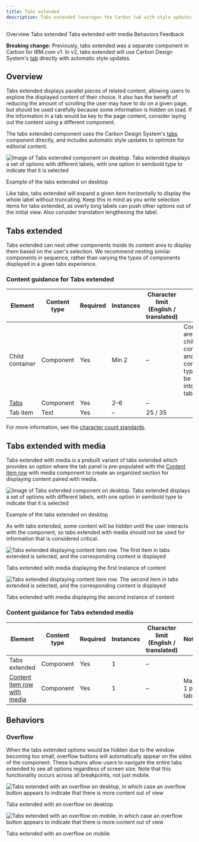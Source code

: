 ```yaml
---
title: Tabs extended
description: Tabs extended leverages the Carbon tab with style updates to better organize editorial content.
---
```



<ComponentDescription name="Tabs extended" type="ui" />

<AnchorLinks>
  <AnchorLink>Overview</AnchorLink>
  <AnchorLink>Tabs extended</AnchorLink>
  <AnchorLink>Tabs extended with media</AnchorLink>
  <AnchorLink>Behaviors</AnchorLink>
  <AnchorLink>Feedback</AnchorLink>
</AnchorLinks>

<InlineNotification>

**Breaking change:** Previously, tabs extended was a separate component in Carbon for IBM.com v1. In v2, tabs extended will use Carbon Design System's [tab](https://carbondesignsystem.com/components/tabs/usage/) directly with automatic style updates.

</InlineNotification>

## Overview

Tabs extended displays parallel pieces of related content, allowing users to explore the displayed content of their choice. It also has the benefit of reducing the amount of scrolling the user may have to do on a given page, but should be used carefully because some information is hidden on load. If the information in a tab would be key to the page content, consider laying out the content using a different component.

The tabs extended component uses the Carbon Design System's [tabs](https://carbondesignsystem.com/components/tabs/usage/) component directly, and includes automatic style updates to optimize for editorial content.

<Row>
<Column colMd={8} colLg={8}>

![Image of Tabs extended component on desktop. Tabs extended displays a set of options with different labels, with one option in semibold type to indicate that it is selected](../../images/component/tabs-extended/tabs-extended-overview-01.png)

<Caption>Example of the tabs extended on desktop</Caption>

</Column>
</Row>

Like tabs, tabs extended will expand a given item horizontally to display the whole label without truncating. Keep this in mind as you write selection items for tabs extended, as overly long labels can push other options out of the initial view. Also consider translation lengthening the label.

## Tabs extended

Tabs extended can nest other components inside its content area to display them based on the user's selection. We recommend nesting similar components in sequence, rather than varying the types of components displayed in a given tabs experience.

<ResourceLinks name="Tabs extended" type="ui" multiComponent />

### Content guidance for Tabs extended

| Element                                                                                                                | Content type | Required | Instances | Character limit <br/>(English / translated) | Notes                                                                                         |
| ---------------------------------------------------------------------------------------------------------------------- | ------------ | -------- | --------- | ------------------------------------------- | --------------------------------------------------------------------------------------------- |
| Child container                                                                                                        | Component    | Yes      | Min 2     | –                                           | Container areas that child components and other content types can be passed into (1 per tab). |
| <a href="https://www.carbondesignsystem.com/components/tabs/usage/" target="_blank" rel="noopener noreferrer">Tabs</a> | Component    | Yes      | 2–6       | –                                           |                                                                                               |
| Tab item                                                                                                               | Text         | Yes      | –         | 25 / 35                                     |                                                                                               |

For more information, see the [character count standards](https://www.ibm.com/standards/carbon/guidelines/content#character-count-standards).

## Tabs extended with media

Tabs extended with media is a prebuilt variant of tabs extended which provides an option where the tab panel is pre-populated with the [Content item row](/components/content-item-row) with media component to create an organized section for displaying content paired with media.

<Row>
<Column colMd={8} colLg={8}>

![Image of Tabs extended component on desktop. Tabs extended displays a set of options with different labels, with one option in semibold type to indicate that it is selected](../../images/component/tabs-extended/tabs-extended-with-media-01.png)

<Caption>Example of the tabs extended on desktop</Caption>

</Column>
</Row>

As with tabs extended, some content will be hidden until the user interacts with the component, so tabs extended with media should not be used for information that is considered critical.

<Row>

<Column colMd={6} colLg={6}>

![Tabs extended displaying content item row. The first item in tabs extended is selected, and the corresponding content is displayed](../../images/component/tabs-extended/tabs-extended-with-media-02.png)

<Caption>
  Tabs extended with media displaying the first instance of content
</Caption>

</Column>

<Column colMd={6} colLg={6}>

![Tabs extended displaying content item row. The second item in tabs extended is selected, and the corresponding content is displayed](../../images/component/tabs-extended/tabs-extended-with-media-03.png)

<Caption>
  Tabs extended with media displaying the second instance of content
</Caption>

</Column>

</Row>

<ResourceLinks name="Tabs extended media" type="layout" multiComponent />

### Content guidance for Tabs extended media

| Element                                                                                   | Content type | Required | Instances | Character limit <br/>(English / translated) | Notes          |
| ----------------------------------------------------------------------------------------- | ------------ | -------- | --------- | ------------------------------------------- | -------------- |
| Tabs extended                                                                             | Component    | Yes      | 1         | –                                           |                |
| [Content item row with media](../components/content-item-row#content-item-row-with-media) | Component    | Yes      | 1         | –                                           | Max 1 per tab. |

## Behaviors

### Overflow

When the tabs extended options would be hidden due to the window becoming too small, overflow buttons will automatically appear on the sides of the component. These buttons allow users to navigate the entire tabs extended to see all options regardless of screen size. Note that this functionality occurs across all breakpoints, not just mobile.

<Row>

<Column colMd={8} colLg={8}>

![Tabs extended with an overflow on desktop, in which case an overflow button appears to indicate that there is more content out of view](../../images/component/tabs-extended/tabs-extended-behavior-01.png)

<Caption>Tabs extended with an overflow on desktop</Caption>

</Column>

<Column colMd={4} colLg={4}>

![Tabs extended with an overflow on mobile, in which case an overflow button appears to indicate that there is more content out of view](../../images/component/tabs-extended/tabs-extended-behavior-02.png)

<Caption>Tabs extended with an overflow on mobile</Caption>

</Column>

</Row>

<ComponentFooter name="Tabs extended" type="ui" />
